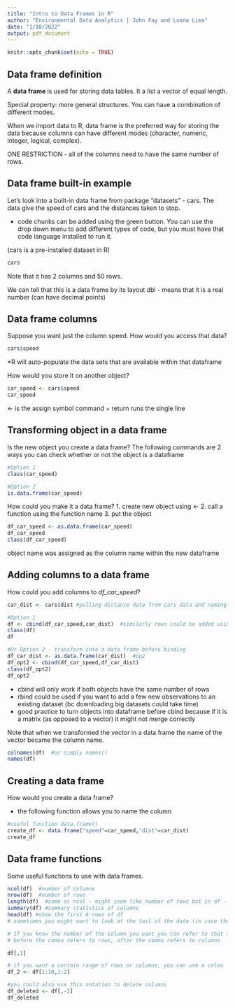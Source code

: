```yaml
---
title: "Intro to Data Frames in R"
author: "Environmental Data Analytics | John Fay and Luana Lima"
date: "1/10/2022"
output: pdf_document
---
```


```r
knitr::opts_chunk$set(echo = TRUE)
```

## Data frame definition

A **data frame** is used for storing data tables. It a list a vector of equal length. 

Special property: more general structures. You can have a combination of different modes.

When we import data to R, data frame is the preferred way for storing the data because columns can have different modes (character, numeric, integer, logical, complex).

ONE RESTRICTION - all of the columns need to have the same number of rows.

## Data frame built-in example

Let's look into a built-in data frame from package "datasets" - cars. The data give the speed of cars and the distances taken to stop.

* code chunks can be added using the green button. You can use the drop down menu to add different types of code, but you must have that code language installed to run it.

(cars is a pre-installed dataset in R)

```r
cars
```

Note that it has 2 columns and 50 rows.

We can tell that this is a data frame by its layout
dbl - means that it is a real number (can have decimal points)

## Data frame columns

Suppose you want just the column speed. How would you access that data? 

```r
cars$speed
```

*R will auto-populate the data sets that are available within that dataframe

How would you store it on another object?

```r
car_speed <- cars$speed
car_speed
```

<- is the assign symbol
command + return runs the single line

## Transforming object in a data frame

Is the new object you create a data frame?
The following commands are 2 ways you can check whether or not the object is a dataframe

```r
#Option 1
class(car_speed)

#Option 2
is.data.frame(car_speed)
```

How could you make it a data frame?
1. create new object using <-
2. call a function using the function name
3. put the object 

```r
df_car_speed <- as.data.frame(car_speed)
df_car_speed
class(df_car_speed)
```

object name was assigned as the column name within the new dataframe

## Adding columns to a data frame

How could you add columns to *df_car_speed*?

```r
car_dist <- cars$dist #pulling distance data from cars data and naming new object

#Option 1
df <- cbind(df_car_speed,car_dist)  #similarly rows could be added using rbind()
class(df)
df

#Or Option 2 - transform into a data frame before binding
df_car_dist <- as.data.frame(car_dist)  #op2
df_opt2 <- cbind(df_car_speed,df_car_dist)
class(df_opt2)
df_opt2

```

* cbind will only work if both objects have the same number of rows
* rbind could be used if you want to add a few new observations to an existing dataset (bc downloading big datasets could take time)
* good practice to turn objects into dataframe before cbind because if it is a matrix (as opposed to a vector) it might not merge correctly

Note that when we transformed the vector in a data frame the name of the vector became the column name.

```r
colnames(df)  #or simply names()
names(df)
```

## Creating a data frame

How would you create a data frame?

* the following function allows you to name the column

```r
#useful function data.frame()
create_df <- data.frame("speed"=car_speed,"dist"=car_dist)
create_df
```


## Data frame functions

Some useful functions to use with data frames.

```r
ncol(df)  #number of columns
nrow(df)  #number of rows
length(df)  #same as ncol - might seem like number of rows but in df - it is number of columns
summary(df) #summary statistics of columns
head(df) #show the first 6 rows of df
# sometimes you might want to look at the tail of the data (in case the last row of the data is some sort of data summary)

# If you know the number of the column you want you can refer to that to access column
# before the comma refers to rows, after the comma refers to columns

df[,1]

# if you want a certain range of rows or columns, you can use a colon
df_2 <- df[1:10,1:2]

#you could also use this notation to delete columns
df_deleted <- df[,-2]
df_deleted
```